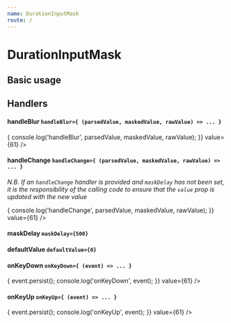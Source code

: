 ```yaml
---
name: DurationInputMask
route: /
---
```



# DurationInputMask

<Props of={DurationInputMask} />

## Basic usage

<Playground>
  <DurationInputMask value={61} />
</Playground>

## Handlers

#### handleBlur `handleBlur={ (parsedValue, maskedValue, rawValue) => ... }`

<Playground>
  <DurationInputMask
    handleBlur={(parsedValue, maskedValue, rawValue) => {
      console.log('handleBlur', parsedValue, maskedValue, rawValue);
    }}
    value={61}
  />
</Playground>

#### handleChange `handleChange={ (parsedValue, maskedValue, rawValue) => ... }`

_N.B. If an `handleChange` handler is provided and `maskDelay` has not been set,
it is the responsibility of the calling code to ensure that the `value`
prop is updated with the new value_

<Playground>
  <DurationInputMask
    handleChange={(parsedValue, maskedValue, rawValue) => {
      console.log('handleChange', parsedValue, maskedValue, rawValue);
    }}
    value={61}
  />
</Playground>

#### maskDelay `maskDelay={500}`

<Playground>
  <DurationInputMask maskDelay={500} value={61} />
</Playground>

#### defaultValue `defaultValue={0}`

<Playground>
  <DurationInputMask defaultValue={0} value={61} />
</Playground>

#### onKeyDown `onKeyDown={ (event) => ... }`

<Playground>
  <DurationInputMask
    onKeyDown={(event) => {
      event.persist();
      console.log('onKeyDown', event);
    }}
    value={61}
  />
</Playground>

#### onKeyUp `onKeyUp={ (event) => ... }`

<Playground>
  <DurationInputMask
    onKeyDown={(event) => {
      event.persist();
      console.log('onKeyUp', event);
    }}
    value={61}
  />
</Playground>
